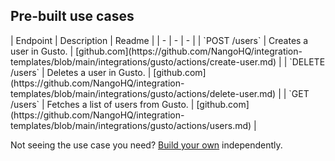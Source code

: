
## Pre-built use cases

<AccordionGroup>


<Accordion title="Users">
| Endpoint | Description | Readme |
| - | - | - |
| `POST /users` | Creates a user in Gusto. | [github.com](https://github.com/NangoHQ/integration-templates/blob/main/integrations/gusto/actions/create-user.md) |
| `DELETE /users` | Deletes a user in Gusto. | [github.com](https://github.com/NangoHQ/integration-templates/blob/main/integrations/gusto/actions/delete-user.md) |
| `GET /users` | Fetches a list of users from Gusto. | [github.com](https://github.com/NangoHQ/integration-templates/blob/main/integrations/gusto/actions/users.md) |
</Accordion>

</AccordionGroup>

<Tip>Not seeing the use case you need? [Build your own](https://nango.dev/slack) independently.</Tip>
